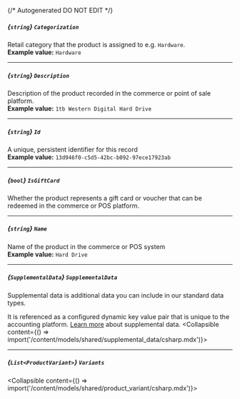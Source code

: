 {/* Autogenerated DO NOT EDIT  */}

##### *{`string`}* `Categorization`
Retail category that the product is assigned to e.g. `Hardware`.
<br/>
**Example value:** `Hardware`

---
##### *{`string`}* `Description`
Description of the product recorded in the commerce or point of sale platform.
<br/>
**Example value:** `1tb Western Digital Hard Drive`

---
##### *{`string`}* `Id`
A unique, persistent identifier for this record
<br/>
**Example value:** `13d946f0-c5d5-42bc-b092-97ece17923ab`

---
##### *{`bool`}* `IsGiftCard`
Whether the product represents a gift card or voucher that
can be redeemed in the commerce or POS platform.


---
##### *{`string`}* `Name`
Name of the product in the commerce or POS system
<br/>
**Example value:** `Hard Drive`

---
##### *{`SupplementalData`}* `SupplementalData`
Supplemental data is additional data you can include in our standard data types. 

It is referenced as a configured dynamic key value pair that is unique to the accounting platform. [Learn more](https://docs.codat.io/using-the-api/supplemental-data/overview) about supplemental data.
<Collapsible content={() => import('/content/models/shared/supplemental_data/csharp.mdx')}>
</Collapsible>

---
##### *{`List<ProductVariant>`}* `Variants`
<Collapsible content={() => import('/content/models/shared/product_variant/csharp.mdx')}>
</Collapsible>

